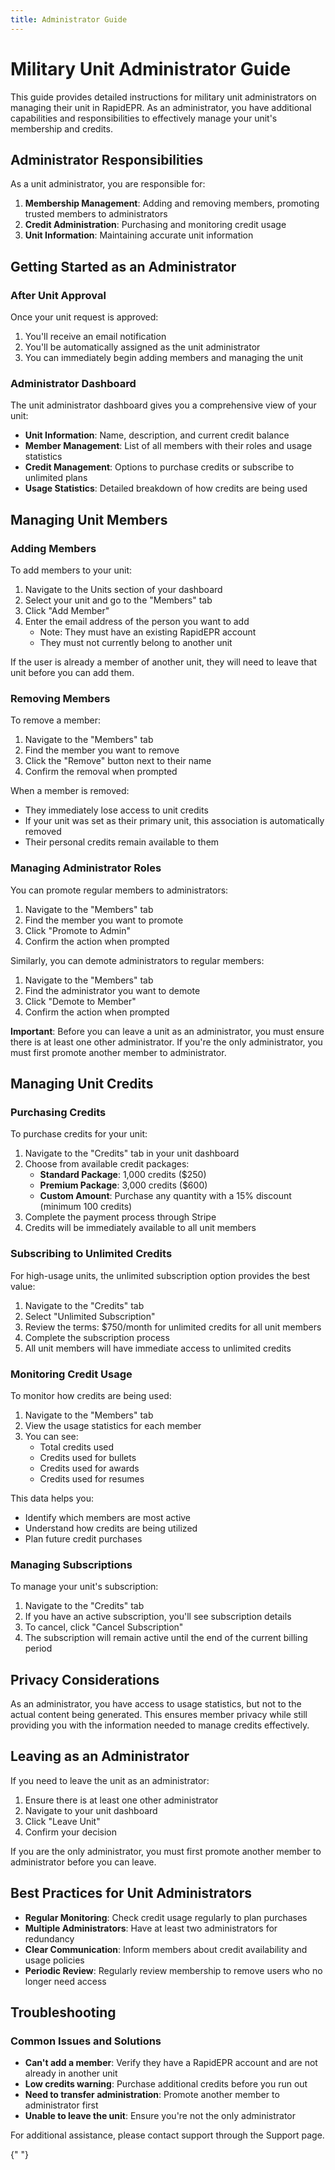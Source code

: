 ```yaml
---
title: Administrator Guide
---
```


# Military Unit Administrator Guide

This guide provides detailed instructions for military unit administrators on managing their unit in RapidEPR. As an administrator, you have additional capabilities and responsibilities to effectively manage your unit's membership and credits.

## Administrator Responsibilities

As a unit administrator, you are responsible for:

1. **Membership Management**: Adding and removing members, promoting trusted members to administrators
2. **Credit Administration**: Purchasing and monitoring credit usage
3. **Unit Information**: Maintaining accurate unit information

## Getting Started as an Administrator

### After Unit Approval

Once your unit request is approved:

1. You'll receive an email notification
2. You'll be automatically assigned as the unit administrator
3. You can immediately begin adding members and managing the unit

### Administrator Dashboard

The unit administrator dashboard gives you a comprehensive view of your unit:

- **Unit Information**: Name, description, and current credit balance
- **Member Management**: List of all members with their roles and usage statistics
- **Credit Management**: Options to purchase credits or subscribe to unlimited plans
- **Usage Statistics**: Detailed breakdown of how credits are being used

## Managing Unit Members

### Adding Members

To add members to your unit:

1. Navigate to the Units section of your dashboard
2. Select your unit and go to the "Members" tab
3. Click "Add Member"
4. Enter the email address of the person you want to add
    - Note: They must have an existing RapidEPR account
    - They must not currently belong to another unit

If the user is already a member of another unit, they will need to leave that unit before you can add them.

### Removing Members

To remove a member:

1. Navigate to the "Members" tab
2. Find the member you want to remove
3. Click the "Remove" button next to their name
4. Confirm the removal when prompted

When a member is removed:

- They immediately lose access to unit credits
- If your unit was set as their primary unit, this association is automatically removed
- Their personal credits remain available to them

### Managing Administrator Roles

You can promote regular members to administrators:

1. Navigate to the "Members" tab
2. Find the member you want to promote
3. Click "Promote to Admin"
4. Confirm the action when prompted

Similarly, you can demote administrators to regular members:

1. Navigate to the "Members" tab
2. Find the administrator you want to demote
3. Click "Demote to Member"
4. Confirm the action when prompted

**Important**: Before you can leave a unit as an administrator, you must ensure there is at least one other administrator. If you're the only administrator, you must first promote another member to administrator.

## Managing Unit Credits

### Purchasing Credits

To purchase credits for your unit:

1. Navigate to the "Credits" tab in your unit dashboard
2. Choose from available credit packages:
    - **Standard Package**: 1,000 credits ($250)
    - **Premium Package**: 3,000 credits ($600)
    - **Custom Amount**: Purchase any quantity with a 15% discount (minimum 100 credits)
3. Complete the payment process through Stripe
4. Credits will be immediately available to all unit members

### Subscribing to Unlimited Credits

For high-usage units, the unlimited subscription option provides the best value:

1. Navigate to the "Credits" tab
2. Select "Unlimited Subscription"
3. Review the terms: $750/month for unlimited credits for all unit members
4. Complete the subscription process
5. All unit members will have immediate access to unlimited credits

### Monitoring Credit Usage

To monitor how credits are being used:

1. Navigate to the "Members" tab
2. View the usage statistics for each member
3. You can see:
    - Total credits used
    - Credits used for bullets
    - Credits used for awards
    - Credits used for resumes

This data helps you:

- Identify which members are most active
- Understand how credits are being utilized
- Plan future credit purchases

### Managing Subscriptions

To manage your unit's subscription:

1. Navigate to the "Credits" tab
2. If you have an active subscription, you'll see subscription details
3. To cancel, click "Cancel Subscription"
4. The subscription will remain active until the end of the current billing period

## Privacy Considerations

As an administrator, you have access to usage statistics, but not to the actual content being generated. This ensures member privacy while still providing you with the information needed to manage credits effectively.

## Leaving as an Administrator

If you need to leave the unit as an administrator:

1. Ensure there is at least one other administrator
2. Navigate to your unit dashboard
3. Click "Leave Unit"
4. Confirm your decision

If you are the only administrator, you must first promote another member to administrator before you can leave.

## Best Practices for Unit Administrators

- **Regular Monitoring**: Check credit usage regularly to plan purchases
- **Multiple Administrators**: Have at least two administrators for redundancy
- **Clear Communication**: Inform members about credit availability and usage policies
- **Periodic Review**: Regularly review membership to remove users who no longer need access

## Troubleshooting

### Common Issues and Solutions

- **Can't add a member**: Verify they have a RapidEPR account and are not already in another unit
- **Low credits warning**: Purchase additional credits before you run out
- **Need to transfer administration**: Promote another member to administrator first
- **Unable to leave the unit**: Ensure you're not the only administrator

For additional assistance, please contact support through the Support page.

<Cards>
	<Card
		title="Contact Support"
		href="/support"
	/>
	<Card
		title="Main Units Documentation"
		href="/docs/Military-Units"
	/>
</Cards>{" "}
